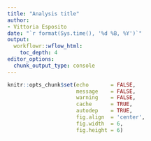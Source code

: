 ```yaml
---
title: "Analysis title"
author: 
- Vittoria Esposito
date: "`r format(Sys.time(), '%d %B, %Y')`"
output:
  workflowr::wflow_html:
    toc_depth: 4
editor_options:
  chunk_output_type: console
---
```


```r
knitr::opts_chunk$set(echo       = FALSE,
                      message    = FALSE,
                      warning    = FALSE,
                      cache      = TRUE,
                      autodep    = TRUE,
                      fig.align  = 'center',
                      fig.width  = 6,
                      fig.height = 6)
```
